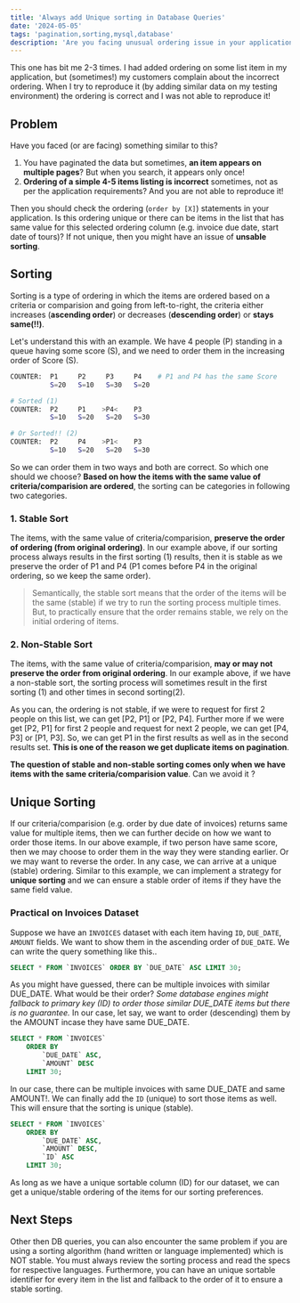 ```yaml
---
title: 'Always add Unique sorting in Database Queries'
date: '2024-05-05'
tags: 'pagination,sorting,mysql,database'
description: 'Are you facing unusual ordering issue in your application? It might be due to non-unique sorting in your Database queries.'
---
```


This one has bit me 2-3 times. I had added ordering on some list item in my application, but (sometimes!) my customers complain about the 
incorrect ordering. When I try to reproduce it (by adding similar data on my testing environment) the ordering is correct and I was not
able to reproduce it!

## Problem

Have you faced (or are facing) something similar to this?

1. You have paginated the data but sometimes, **an item appears on multiple pages**? But when you search, it appears only once!
2. **Ordering of a simple 4-5 items listing is incorrect** sometimes, not as per the application requirements? And you are not able to reproduce it!

Then you should check the ordering (`order by [X]`) statements in your application. Is this ordering unique or there can be items 
in the list that has same value for this selected ordering column (e.g. invoice due date, start date of tours)? If not unique, 
then you might have an issue of **unsable sorting**.

## Sorting

Sorting is a type of ordering in which the items are ordered based on a criteria or comparision and going from left-to-right, the criteria
either increases (**ascending order**) or decreases (**descending order**) or **stays same(!!)**.

Let's understand this with an example. We have 4 people (P) standing in a queue having some score (S), and we need to order them in the
increasing order of Score (S).

```sh
COUNTER:  P1     P2     P3     P4    # P1 and P4 has the same Score
          S=20   S=10   S=30   S=20

# Sorted (1)
COUNTER:  P2     P1    >P4<    P3
          S=10   S=20   S=20   S=30

# Or Sorted!! (2)
COUNTER:  P2     P4    >P1<    P3
          S=10   S=20   S=20   S=30

```

So we can order them in two ways and both are correct. So which one should we choose? **Based on how the items with the same value of 
criteria/comparision are ordered**, the sorting can be categories in following two categories.

### 1. Stable Sort

The items, with the same value of criteria/comparision, **preserve the order of ordering (from original ordering)**. In our example above, 
if our sorting process always results in the first sorting (1) results, then it is stable as we preserve the order of P1 and P4 (P1 comes before P4 
  in the original ordering, so we keep the same order).

> Semantically, the stable sort means that the order of the items will be the same (stable) if we try to run the sorting process multiple times.
> But, to practically ensure that the order remains stable, we rely on the initial ordering of items.


### 2. Non-Stable Sort

The items, with the same value of criteria/comparision, **may or may not preserve the order from original ordering**. In our example above, 
if we have a non-stable sort, the sorting process will sometimes result in the first sorting (1) and other times in second sorting(2).

As you can, the ordering is not stable, if we were to request for first 2 people on this list, we can get [P2, P1] or [P2, P4]. Further more
if we were get [P2, P1] for first 2 people and request for next 2 people, we can get [P4, P3] or [P1, P3]. So, we can get P1 in the first
  results as well as in the second results set. **This is one of the reason we get duplicate items on pagination**.


**The question of stable and non-stable sorting comes only when we have items with the same criteria/comparision value**. Can we
avoid it ?

## Unique Sorting

If our criteria/comparision (e.g. order by due date of invoices) returns same value for multiple items, then we can further decide on how we 
want to order those items. In our above example, if two person have same score, then we may choose to order them in the way they were standing
earlier. Or we may want to reverse the order. In any case, we can arrive at a unique (stable) ordering. Similar to this example, we can 
implement a strategy for **unique sorting** and we can ensure a stable order of items if they have the same field value. 


### Practical on Invoices Dataset

Suppose we have an `INVOICES` dataset with each item having `ID`, `DUE_DATE`, `AMOUNT` fields. We want to show them in the ascending
order of `DUE_DATE`. We can write the query something like this..

```sql
SELECT * FROM `INVOICES` ORDER BY `DUE_DATE` ASC LIMIT 30;
```

As you might have guessed, there can be multiple invoices with similar DUE_DATE. What would be their order? _Some database engines
might fallback to primary key (ID) to order those similar DUE_DATE items but there is no guarantee._ In our case, let say, we want
to order (descending) them by the AMOUNT incase they have same DUE_DATE.

```sql
SELECT * FROM `INVOICES` 
    ORDER BY 
        `DUE_DATE` ASC, 
        `AMOUNT` DESC 
    LIMIT 30;
```

In our case, there can be multiple invoices with same DUE_DATE and same AMOUNT!. We can finally add the `ID` (unique) to sort those
items as well. This will ensure that the sorting is unique (stable).

```sql
SELECT * FROM `INVOICES` 
    ORDER BY 
        `DUE_DATE` ASC, 
        `AMOUNT` DESC,
        `ID` ASC
    LIMIT 30;
```


As long as we have a unique sortable column (ID) for our dataset, we can get a unique/stable ordering of the items for our sorting preferences.


## Next Steps

Other then DB queries, you can also encounter the same problem if you are using a sorting algorithm (hand written or language implemented)
which is NOT stable. You must always review the sorting process and read the specs for respective languages. Furthermore, you can
have an unique sortable identifier for every item in the list and fallback to the order of it to ensure a stable sorting.








